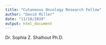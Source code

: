 ```yaml
---
title: "Cutaneous Oncology Research Fellow"
author: "David Miller"
date: "11/10/2019"
output: html_document
---
```


Dr. Sophia Z. Shalhout Ph.D.

